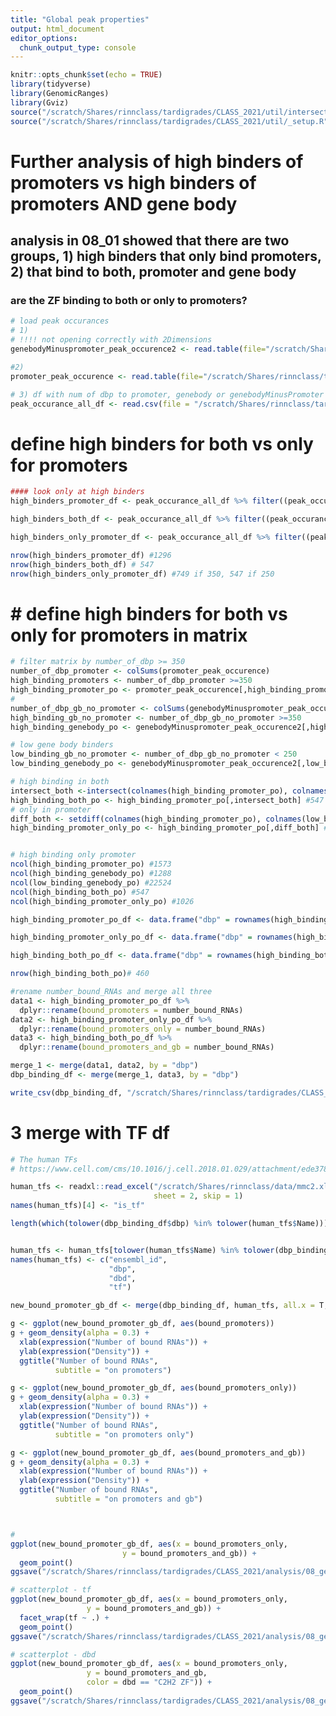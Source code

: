 ```yaml
---
title: "Global peak properties"
output: html_document
editor_options: 
  chunk_output_type: console
---
```


```r
knitr::opts_chunk$set(echo = TRUE)
library(tidyverse)
library(GenomicRanges)
library(Gviz)
source("/scratch/Shares/rinnclass/tardigrades/CLASS_2021/util/intersect_functions.R")
source("/scratch/Shares/rinnclass/tardigrades/CLASS_2021/util/_setup.R")
```

# Further analysis of high binders of promoters vs high binders of promoters AND gene body

## analysis in 08_01 showed that there are two groups, 1) high binders that only bind promoters, 2) that bind to both, promoter and gene body

### are the ZF binding to both or only to promoters? 

```r
# load peak occurances
# 1)
# !!!! not opening correctly with 2Dimensions
genebodyMinuspromoter_peak_occurence2 <- read.table(file="/scratch/Shares/rinnclass/tardigrades/CLASS_2021/analysis/01_global_peak_properties/results/GenebodyMinuspromoter_peak_occurence_matrix.tsv")

#2)
promoter_peak_occurence <- read.table(file="/scratch/Shares/rinnclass/tardigrades/CLASS_2021/analysis/01_global_peak_properties/results/lncrna_mrna_promoter_peak_occurence_matrix.tsv")

# 3) df with num of dbp to promoter, genebody or genebodyMinusPromoter
peak_occurance_all_df <- read.csv(file = "/scratch/Shares/rinnclass/tardigrades/CLASS_2021/analysis/08_genebody_vs_promoter/results/peak_occurance_all_df.csv")

```
# define high binders for both vs only for promoters

```r

#### look only at high binders 
high_binders_promoter_df <- peak_occurance_all_df %>% filter((peak_occurance_all_df$number_of_dbp_promoter >= 350))

high_binders_both_df <- peak_occurance_all_df %>% filter((peak_occurance_all_df$number_of_dbp_promoter >= 350) & (peak_occurance_all_df$number_of_dbp_genebodyNoPromoter >= 350))

high_binders_only_promoter_df <- peak_occurance_all_df %>% filter((peak_occurance_all_df$number_of_dbp_promoter >= 350) & (peak_occurance_all_df$number_of_dbp_genebodyNoPromoter < 250))

nrow(high_binders_promoter_df) #1296
nrow(high_binders_both_df) # 547
nrow(high_binders_only_promoter_df) #749 if 350, 547 if 250

```

# # define high binders for both vs only for promoters in matrix

```r
# filter matrix by number_of_dbp >= 350
number_of_dbp_promoter <- colSums(promoter_peak_occurence)
high_binding_promoters <- number_of_dbp_promoter >=350
high_binding_promoter_po <- promoter_peak_occurence[,high_binding_promoters] #1573
#
number_of_dbp_gb_no_promoter <- colSums(genebodyMinuspromoter_peak_occurence2)
high_binding_gb_no_promoter <- number_of_dbp_gb_no_promoter >=350
high_binding_genebody_po <- genebodyMinuspromoter_peak_occurence2[,high_binding_gb_no_promoter]

# low gene body binders
low_binding_gb_no_promoter <- number_of_dbp_gb_no_promoter < 250
low_binding_genebody_po <- genebodyMinuspromoter_peak_occurence2[,low_binding_gb_no_promoter]

# high binding in both
intersect_both <-intersect(colnames(high_binding_promoter_po), colnames(high_binding_genebody_po)) #547
high_binding_both_po <- high_binding_promoter_po[,intersect_both] #547
# only in promoter
diff_both <- setdiff(colnames(high_binding_promoter_po), colnames(low_binding_genebody_po)) 
high_binding_promoter_only_po <- high_binding_promoter_po[,diff_both] #824


# high binding only promoter
ncol(high_binding_promoter_po) #1573
ncol(high_binding_genebody_po) #1288
ncol(low_binding_genebody_po) #22524
ncol(high_binding_both_po) #547
ncol(high_binding_promoter_only_po) #1026

high_binding_promoter_po_df <- data.frame("dbp" = rownames(high_binding_promoter_po), "number_bound_RNAs" =rowSums(high_binding_promoter_po))

high_binding_promoter_only_po_df <- data.frame("dbp" = rownames(high_binding_promoter_only_po), "number_bound_RNAs" =rowSums(high_binding_promoter_only_po))

high_binding_both_po_df <- data.frame("dbp" = rownames(high_binding_both_po), "number_bound_RNAs" =rowSums(high_binding_both_po))

nrow(high_binding_both_po)# 460

#rename number_bound_RNAs and merge all three
data1 <- high_binding_promoter_po_df %>%
  dplyr::rename(bound_promoters = number_bound_RNAs)
data2 <- high_binding_promoter_only_po_df %>%
  dplyr::rename(bound_promoters_only = number_bound_RNAs)
data3 <- high_binding_both_po_df %>%
  dplyr::rename(bound_promoters_and_gb = number_bound_RNAs)

merge_1 <- merge(data1, data2, by = "dbp")
dbp_binding_df <- merge(merge_1, data3, by = "dbp")

write_csv(dbp_binding_df, "/scratch/Shares/rinnclass/tardigrades/CLASS_2021/analysis/08_genebody_vs_promoter/results/dbp_binding_highly_bound_regions_df.csv")


```

# 3 merge with TF df

```r

# The human TFs
# https://www.cell.com/cms/10.1016/j.cell.2018.01.029/attachment/ede37821-fd6f-41b7-9a0e-9d5410855ae6/mmc2.xlsx

human_tfs <- readxl::read_excel("/scratch/Shares/rinnclass/data/mmc2.xlsx",
                                sheet = 2, skip = 1)
names(human_tfs)[4] <- "is_tf"

length(which(tolower(dbp_binding_df$dbp) %in% tolower(human_tfs$Name)))


human_tfs <- human_tfs[tolower(human_tfs$Name) %in% tolower(dbp_binding_df$dbp), 1:4]
names(human_tfs) <- c("ensembl_id",
                      "dbp",
                      "dbd",
                      "tf")

new_bound_promoter_gb_df <- merge(dbp_binding_df, human_tfs, all.x = T, by = "dbp")

```

```r
g <- ggplot(new_bound_promoter_gb_df, aes(bound_promoters))
g + geom_density(alpha = 0.3) +
  xlab(expression("Number of bound RNAs")) +
  ylab(expression("Density")) +
  ggtitle("Number of bound RNAs",
          subtitle = "on promoters") 

g <- ggplot(new_bound_promoter_gb_df, aes(bound_promoters_only))
g + geom_density(alpha = 0.3) +
  xlab(expression("Number of bound RNAs")) +
  ylab(expression("Density")) +
  ggtitle("Number of bound RNAs",
          subtitle = "on promoters only") 

g <- ggplot(new_bound_promoter_gb_df, aes(bound_promoters_and_gb))
g + geom_density(alpha = 0.3) +
  xlab(expression("Number of bound RNAs")) +
  ylab(expression("Density")) +
  ggtitle("Number of bound RNAs",
          subtitle = "on promoters and gb") 



# 
ggplot(new_bound_promoter_gb_df, aes(x = bound_promoters_only,
                         y = bound_promoters_and_gb)) +
  geom_point()
ggsave("/scratch/Shares/rinnclass/tardigrades/CLASS_2021/analysis/08_genebody_vs_promoter/figures/scatterplot_Number_bound_RNAs.png")

# scatterplot - tf
ggplot(new_bound_promoter_gb_df, aes(x = bound_promoters_only, 
                 y = bound_promoters_and_gb)) +
  facet_wrap(tf ~ .) +
  geom_point()
ggsave("/scratch/Shares/rinnclass/tardigrades/CLASS_2021/analysis/08_genebody_vs_promoter/figures/scatterplot_Number_bound_RNAs_TF_vs_No.png")

# scatterplot - dbd
ggplot(new_bound_promoter_gb_df, aes(x = bound_promoters_only, 
                 y = bound_promoters_and_gb,
                 color = dbd == "C2H2 ZF")) +
  geom_point()
ggsave("/scratch/Shares/rinnclass/tardigrades/CLASS_2021/analysis/08_genebody_vs_promoter/figures/scatterplot_Number_bound_RNAs_C2H2.png")

```